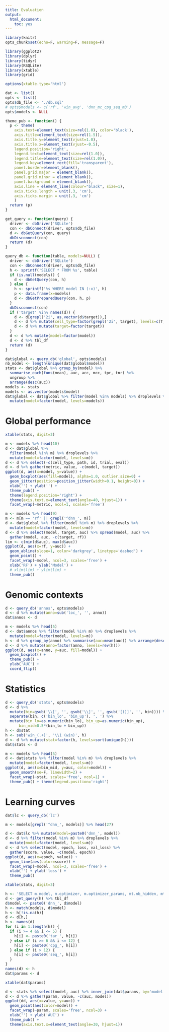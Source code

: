 ```yaml
---
title: Evaluation
output:
  html_document:
    toc: yes
---
```


```r
library(knitr)
opts_chunk$set(echo=F, warning=F, message=F)
```

```r
library(ggplot2)
library(dplyr)
library(tidyr)
library(RSQLite)
library(xtable)
library(grid)
```

```r
options(xtable.type='html')
```

```r
dat <- list()
opts <- list()
opts$db_file <- './db.sql'
# opts$models <- c('rf', 'win_avg', 'dnn_mc_cpg_seq_m3')
opts$models <- NULL
```

```r
theme_pub <- function() {
  p <- theme(
    axis.text=element_text(size=rel(1.0), color='black'),
    axis.title=element_text(size=rel(1.5)),
    axis.title.y=element_text(vjust=1.0),
    axis.title.x=element_text(vjust=-0.5),
    legend.position='right',
    legend.text=element_text(size=rel(1.0)),
    legend.title=element_text(size=rel(1.0)),
    legend.key=element_rect(fill='transparent'),
    panel.border=element_blank(),
    panel.grid.major = element_blank(),
    panel.grid.minor = element_blank(),
    panel.background = element_blank(),
    axis.line = element_line(colour="black", size=1),
    axis.ticks.length = unit(.3, 'cm'),
    axis.ticks.margin = unit(.3, 'cm')
    )
  return (p)
}

get_query <- function(query) {
  driver <- dbDriver('SQLite')
  con <- dbConnect(driver, opts$db_file)
  d <- dbGetQuery(con, query)
  dbDisconnect(con)
  return (d)
}

query_db <- function(table, models=NULL) {
  driver <- dbDriver('SQLite')
  con <- dbConnect(driver, opts$db_file)
  h <- sprintf('SELECT * FROM %s', table)
  if (is.null(models)) {
    d <- dbGetQuery(con, h)
  } else {
    h <- sprintf('%s WHERE model IN (:x)', h)
    p <- data.frame(x=models)
    d <- dbGetPreparedQuery(con, h, p)
  }
  dbDisconnect(con)
  if ('target' %in% names(d)) {
    d <- d[grepl('2i', as.vector(d$target)),]
    d <- d %>% mutate(cell_type=factor(grepl('2i', target), levels=c(T, F), labels=c('2i', 'Serum')))
    d <- d %>% mutate(target=factor(target))
  }
  d <- d %>% mutate(model=factor(model))
  d <- d %>% tbl_df
  return (d)
}
```

```r
dat$global <- query_db('global', opts$models)
nb_model <- length(unique(dat$global$model))
stats <- dat$global %>% group_by(model) %>%
  summarise_each(funs(mean), auc, acc, mcc, tpr, tnr) %>%
  ungroup %>%
  arrange(desc(auc))
models <- stats
models <- as.vector(models$model)
dat$global <- dat$global %>% filter(model %in% models) %>% droplevels %>%
  mutate(model=factor(model, levels=models))
```

# Global performance

```r
xtable(stats, digit=3)
```

```r
m <- models %>% head(10)
d <- dat$global %>%
  filter(model %in% m) %>% droplevels %>%
  mutate(model=factor(model, levels=m))
d <- d %>% select(-c(cell_type, path, id, trial, eval))
d <- d %>% gather(metric, value, -c(model, target))
ggplot(d, aes(x=model, y=value)) +
  geom_boxplot(aes(fill=model), alpha=1.0, outlier.size=0) +
  geom_jitter(position=position_jitter(width=0.1, height=0)) +
  xlab('') + ylab('') +
  theme_pub() +
  theme(legend.position='right') +
  theme(axis.text.x=element_text(angle=40, hjust=1)) +
  facet_wrap(~metric, ncol=1, scales='free')
```

```r
m <- models %>% head(9)
m <- m[m == 'rf' || grepl('^dnn_', m)]
d <- dat$global %>% filter(model %in% m) %>% droplevels %>%
  mutate(model=factor(model, levels=m))
d <- d %>% select(model, target, auc) %>% spread(model, auc) %>%
  gather(model, auc, -c(target, rf))
lim <- c(min(d$auc), max(d$auc))
ggplot(d, aes(x=rf, y=auc)) +
  geom_abline(slope=1, color='darkgrey', linetype='dashed') +
  geom_point() +
  facet_wrap(~model, ncol=3, scales='free') +
  xlab('RF') + ylab('Model') +
  # xlim(lim) + ylim(lim) +
  theme_pub()

```

# Genomic contexts

```r
d <- query_db('annos', opts$models)
d <- d %>% mutate(anno=sub('loc_', '', anno))
dat$annos <- d
```

```r
m <- models %>% head(5)
d <- dat$annos %>% filter(model %in% m) %>% droplevels %>%
  mutate(model=factor(model, levels=m))
h <- d %>% group_by(anno) %>% summarise(auc=mean(auc)) %>% arrange(desc(auc)) %>% select(anno) %>% unlist
d <- d %>% mutate(anno=factor(anno, levels=rev(h)))
ggplot(d, aes(x=anno, y=auc, fill=model)) +
  geom_boxplot() +
  theme_pub() +
  ylab('AUC') +
  coord_flip()
```


# Statistics

```r
d <- query_db('stats', opts$models)
d <- d %>%
  mutate(bin=gsub('\\[', '', gsub('\\]', '', gsub('[()]', '', bin)))) %>%
  separate(bin, c('bin_lo', 'bin_up'), ', ') %>%
  mutate(bin_lo=as.numeric(bin_lo), bin_up=as.numeric(bin_up),
      bin_mid=0.5*(bin_lo + bin_up))
h <- d$stat
h <- sub('win_(.+)', '\\1 (win)', h)
d <- d %>% mutate(stat=factor(h, levels=sort(unique(h))))
dat$stats <- d
```

```r
m <- models %>% head(5)
d <- dat$stats %>% filter(model %in% m) %>% droplevels %>%
  mutate(model=factor(model, levels=m))
ggplot(d, aes(x=bin_mid, y=auc, color=model)) +
  geom_smooth(se=F, linewidth=2) +
  facet_wrap(~stat, scales='free', ncol=1) +
  theme_pub() + theme(legend.position='right')
```

# Learning curves

```r
dat$lc <- query_db('lc')
```
```r
m <- models[grepl('^dnn_', models)] %>% head(27)
```

```r
d <- dat$lc %>% mutate(model=paste0('dnn_', model))
d <- d %>% filter(model %in% m) %>% droplevels %>%
  mutate(model=factor(model, levels=m))
d <- d %>% select(model, epoch, loss, val_loss) %>%
  gather(score, value, -c(model, epoch))
ggplot(d, aes(x=epoch, value)) +
  geom_line(aes(color=score)) +
  facet_wrap(~model, ncol=3, scales='free') +
  xlab('') + ylab('loss') +
  theme_pub()
```

```r
xtable(stats, digit=3)
```

```r
h <- 'SELECT m.model, m.optimizer, m.optimizer_params, mt.nb_hidden, mt.batch_norm, mc.nb_hidden, mc.nb_filter, mc.filter_len, mc.pool_len, mc.drop_in, mc.drop_out, mc.batch_norm, ms.nb_hidden, ms.nb_filter, ms.filter_len, ms.pool_len, ms.drop_in, ms.drop_out, ms.batch_norm  FROM model as m LEFT JOIN model_target as mt ON m.model = mt.model LEFT JOIN model_cpg as mc on m.model = mc.model LEFT JOIN model_seq as ms on m.model = ms.model'
d <- get_query(h) %>% tbl_df
d$model <- paste0('dnn_', d$model)
h <- match(models, d$model)
h <- h[!is.na(h)]
d <- d[h,]
h <- names(d)
for (i in 1:length(h)) {
  if (i >= 4 && i <= 5) {
    h[i] <- paste0('tar_', h[i])
  } else if (i >= 6 && i <= 12) {
    h[i] <- paste0('cpg_', h[i])
  } else if (i > 12) {
    h[i] <- paste0('seq_', h[i])
  }
}
names(d) <- h
dat$params <- d
```

```r
xtable(dat$params)
```

```r
d <- stats %>% select(model, auc) %>% inner_join(dat$params, by='model')
d <- d %>% gather(param, value, -c(auc, model))
ggplot(dd, aes(x=value, y=auc)) +
  geom_point(aes(color=model)) +
  facet_wrap(~param, scales='free', ncol=3) +
  xlab('') + ylab('AUC') +
  theme_pub() +
  theme(axis.text.x=element_text(angle=30, hjust=1))
```

